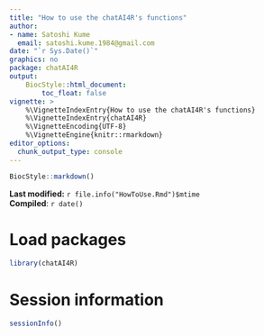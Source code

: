 ```yaml
---
title: "How to use the chatAI4R's functions"
author: 
- name: Satoshi Kume
  email: satoshi.kume.1984@gmail.com
date: "`r Sys.Date()`"
graphics: no
package: chatAI4R
output:
    BiocStyle::html_document:
        toc_float: false
vignette: >
    %\VignetteIndexEntry{How to use the chatAI4R's functions}
    %\VignetteIndexEntry{chatAI4R}
    %\VignetteEncoding{UTF-8}
    %\VignetteEngine{knitr::rmarkdown}
editor_options: 
  chunk_output_type: console
---
```


```r
BiocStyle::markdown()
```

**Last modified:** `r file.info("HowToUse.Rmd")$mtime`<br />
**Compiled**: `r date()`

# Load packages

```r
library(chatAI4R)
```

# 



# Session information {.unnumbered}
```r
sessionInfo()
```
